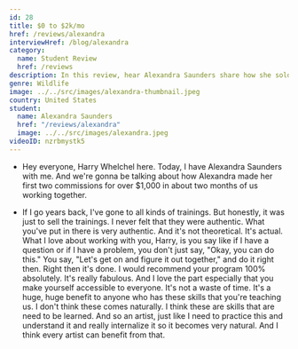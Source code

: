 ```yaml
---
id: 28
title: $0 to $2k/mo
href: /reviews/alexandra
interviewHref: /blog/alexandra
category:
  name: Student Review
  href: /reviews
description: In this review, hear Alexandra Saunders share how she sold $2k of her wildlife and pet portraits in less than 60 days and then secured local pop-up locations to generate more sales.
genre: Wildlife
image: ../../src/images/alexandra-thumbnail.jpeg
country: United States
student:
  name: Alexandra Saunders
  href: "/reviews/alexandra"
  image: ../../src/images/alexandra.jpeg
videoID: nzrbmystk5
---
```


- Hey everyone, Harry Whelchel here. Today, I have Alexandra Saunders with me. And we're gonna be talking about how Alexandra made her first two commissions for over $1,000 in about two months of us working together.

- If I go years back, I've gone to all kinds of trainings. But honestly, it was just to sell the trainings. I never felt that they were authentic. What you've put in there is very authentic. And it's not theoretical. It's actual. What I love about working with you, Harry, is you say like if I have a question or if I have a problem, you don't just say, "Okay, you can do this." You say, "Let's get on and figure it out together," and do it right then. Right then it's done. I would recommend your program 100% absolutely. It's really fabulous. And I love the part especially that you make yourself accessible to everyone. It's not a waste of time. It's a huge, huge benefit to anyone who has these skills that you're teaching us. I don't think these comes naturally. I think these are skills that are need to be learned. And so an artist, just like I need to practice this and understand it and really internalize it so it becomes very natural. And I think every artist can benefit from that.
